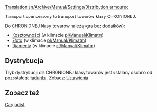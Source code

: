 [[Translation:en/Archive/Manual/Settings/Distribution armoured]]
 

Transport opancerzony to transport towarów klasy CHRONIONEJ.

Do CHRONIONEJ klasy towarów należą (gra bez [[pl/Manual/NewGRF|dodatków]]):
*[[pl/Manual/Base Set/Cargos/Kosztowności|Kosztowności]] (w klimacie [[pl/Manual/Klimat]]m)
*[[pl/Manual/Base Set/Cargos/Złoto|Złoto]] (w klimacie [[pl/Manual/Klimat]]m)
*[[pl/Manual/Base Set/Cargos/Diamenty|Diamenty]] (w klimacie [[pl/Manual/Klimat]]m)

== Dystrybucja ==

Tryb dystrybucji dla CHRONIONEJ klasy towarów jest ustalany osobno od pozostałego [[pl/Manual/Ładunek|ładunku]]. Zobacz:  [[pl/Manual/Base Set/Trains/Ustawienia/Środowisko#tryb-dystrybucji-dla-chronionej-klasy-towarow|Ustawienia]]

== Zobacz też ==

[[pl/Manual/Dystrybucja ładunku|Cargodist]]